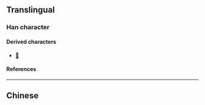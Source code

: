 {{also|電}}
{{character info}}
==Translingual==
{{stroke order|strokes=5}}
{{stroke order|type=animate}}

===Han character===
{{Han char|rn=102|rad=田|as=00|sn=5|four=|canj=LWU|ids=⿻日乚}}

====Derived characters====
* [[𫌷]]

====References====
{{Han ref|kx=0759.011|hdz=42528.020|uh=7535}}

----

==Chinese==
{{zh-see|電}}